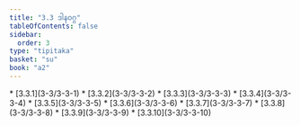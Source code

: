 ```yaml
---
title: "3.3 ဒါနဝဂ္ဂ"
tableOfContents: false
sidebar:
  order: 3
type: "tipitaka"
basket: "su"
book: "a2"
---
```



<DynamicBreadcrumb />



<TableOfContents book="a2" section="3.3">
* [3.3.1](3-3/3-3-1)
* [3.3.2](3-3/3-3-2)
* [3.3.3](3-3/3-3-3)
* [3.3.4](3-3/3-3-4)
* [3.3.5](3-3/3-3-5)
* [3.3.6](3-3/3-3-6)
* [3.3.7](3-3/3-3-7)
* [3.3.8](3-3/3-3-8)
* [3.3.9](3-3/3-3-9)
* [3.3.10](3-3/3-3-10)
</TableOfContents>